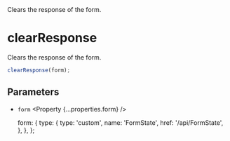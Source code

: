 
<Title>clearResponse</Title>
<Description>Clears the response of the form.</Description>

# clearResponse

Clears the response of the form.

```ts
clearResponse(form);
```

## Parameters

- `form` <Property {...properties.form} />

  form: {
    type: {
      type: 'custom',
      name: 'FormState',
      href: '/api/FormState',
    },
  },
};
